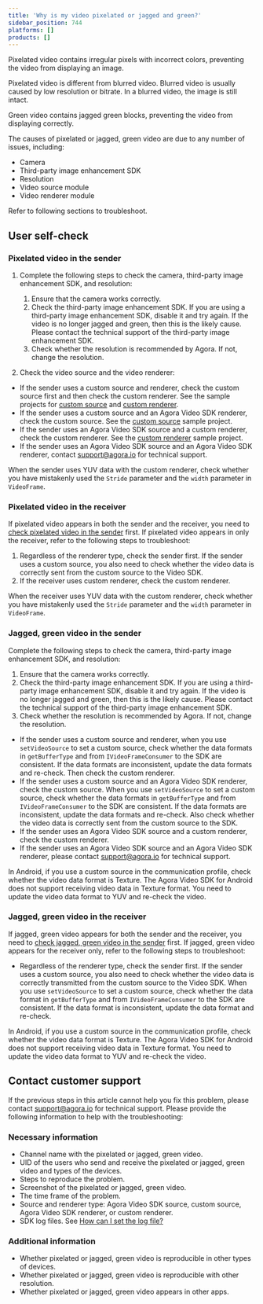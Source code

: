 ```yaml
---
title: 'Why is my video pixelated or jagged and green?'
sidebar_position: 744
platforms: []
products: []
---
```



Pixelated video contains irregular pixels with incorrect colors, preventing the video from displaying an image.

<div class="alert note">
  Pixelated video is different from blurred video. Blurred video is usually caused by low resolution
  or bitrate. In a blurred video, the image is still intact.
</div>

Green video contains jagged green blocks, preventing the video from displaying correctly.

The causes of pixelated or jagged, green video are due to any number of issues, including:

- Camera
- Third-party image enhancement SDK
- Resolution
- Video source module
- Video renderer module

Refer to following sections to troubleshoot.

## User self-check

<a id="pixelated_sender"></a>

### Pixelated video in the sender

1. Complete the following steps to check the camera, third-party image enhancement SDK, and resolution:

   1. Ensure that the camera works correctly.
   2. Check the third-party image enhancement SDK. If you are using a third-party image enhancement SDK, disable it and try again. If the video is no longer jagged and green, then this is the likely cause. Please contact the technical support of the third-party image enhancement SDK.
   3. Check whether the resolution is <Link to="{{GLOBAL.API_REF_CPP_PREVIOUS_ROOT}}/structagora_1_1rtc_1_1_video_encoder_configuration.html#af10ca07d888e2f33b34feb431300da69">recommended by Agora</Link>. If not, change the resolution.

2. Check the video source and the video renderer:

- If the sender uses a custom source and renderer, check the custom source first and then check the custom renderer. See the sample projects for [custom source](/video-calling/develop/custom-video-and-audio) and [custom renderer](/video-calling/develop/custom-video-and-audio).
- If the sender uses a custom source and an Agora Video SDK renderer, check the custom source. See the [custom source](/video-calling/develop/custom-video-and-audio) sample project.
- If the sender uses an Agora Video SDK source and a custom renderer, check the custom renderer. See the [custom renderer](/video-calling/develop/custom-video-and-audio) sample project.
- If the sender uses an Agora Video SDK source and an Agora Video SDK renderer, contact [support@agora.io](mailto:support@agora.io) for technical support.

When the sender uses YUV data with the custom renderer, check whether you have mistakenly used the `Stride` parameter and the `width` parameter in <Link to="{{Global.API_REF_CPP_PREVIOUS_ROOT}}/structagora_1_1media_1_1_i_video_frame_observer_1_1_video_frame.html">`VideoFrame`</Link>.

### Pixelated video in the receiver

If pixelated video appears in both the sender and the receiver, you need to [check pixelated video in the sender](#pixelated_sender) first. If pixelated video appears in only the receiver, refer to the following steps to troubleshoot:

1. Regardless of the renderer type, check the sender first. If the sender uses a custom source, you also need to check whether the video data is correctly sent from the custom source to the Video SDK.
2. If the receiver uses custom renderer, check the custom renderer.

When the receiver uses YUV data with the custom renderer, check whether you have mistakenly used the
`Stride` parameter and the `width` parameter in <Link to="{{Global.API_REF_CPP_PREVIOUS_ROOT}}/structagora_1_1media_1_1_i_video_frame_observer_1_1_video_frame.html">`VideoFrame`</Link>.

<a id="green_sender"></a>

### Jagged, green video in the sender

Complete the following steps to check the camera, third-party image enhancement SDK, and resolution:

1. Ensure that the camera works correctly.
2. Check the third-party image enhancement SDK. If you are using a third-party image enhancement SDK, disable it and try again. If the video is no longer jagged and green, then this is the likely cause. Please contact the technical support of the third-party image enhancement SDK.
3. Check whether the resolution is <Link to="{{Global.API_REF_CPP_PREVIOUS_ROOT}}/structagora_1_1rtc_1_1_video_encoder_configuration.html#af10ca07d888e2f33b34feb431300da69">recommended by Agora</Link>. If not, change the resolution.

- If the sender uses a custom source and renderer, when you use <Link to="{{Global.API_REF_ANDROID_PREVIOUS_ROOT}}/classio_1_1agora_1_1rtc_1_1_rtc_engine.html#aa240e991d12b5240fc5fd362cbc0d521">`setVideoSource`</Link> to set a custom source, check whether the data formats in `getBufferType` and from `IVideoFrameConsumer` to the SDK are consistent. If the data formats are inconsistent, update the data formats and re-check. Then check the custom renderer.
- If the sender uses a custom source and an Agora Video SDK renderer, check the custom source. When you use <Link to="{{Global.API_REF_ANDROID_PREVIOUS_ROOT}}/classio_1_1agora_1_1rtc_1_1_rtc_engine.html#aa240e991d12b5240fc5fd362cbc0d521">`setVideoSource`</Link> to set a custom source, check whether the data formats in `getBufferType` and from `IVideoFrameConsumer` to the SDK are consistent. If the data formats are inconsistent, update the data formats and re-check. Also check whether the video data is correctly sent from the custom source to the SDK.
- If the sender uses an Agora Video SDK source and a custom renderer, check the custom renderer.
- If the sender uses an Agora Video SDK source and an Agora Video SDK renderer, please contact [support@agora.io](mailto:support@agora.io) for technical support.

In Android, if you use a custom source in the communication profile, check whether the video data format is Texture. The Agora Video SDK for Android does not support receiving video data in Texture format. You need to update the video data format to YUV and re-check the video.

### Jagged, green video in the receiver

If jagged, green video appears for both the sender and the receiver, you need to [check jagged, green video in the sender](#green_sender) first. If jagged, green video appears for the receiver only, refer to the following steps to troubleshoot:

- Regardless of the renderer type, check the sender first. If the sender uses a custom source, you also need to check whether the video data is correctly transmitted from the custom source to the Video SDK. When you use <Link to="{{Global.API_REF_ANDROID_PREVIOUS_ROOT}}/classio_1_1agora_1_1rtc_1_1_rtc_engine.html#aa240e991d12b5240fc5fd362cbc0d521">`setVideoSource`</Link> to set a custom source, check whether the data format in `getBufferType` and from `IVideoFrameConsumer` to the SDK are consistent. If the data format is inconsistent, update the data format and re-check.

In Android, if you use a custom source in the communication profile, check whether the video data format is Texture. The Agora Video SDK for Android does not support receiving video data in Texture format. You need to update the video data format to YUV and re-check the video.

## Contact customer support

If the previous steps in this article cannot help you fix this problem, please contact [support@agora.io](mailto:support@agora.io) for technical support. Please provide the following information to help with the troubleshooting:

### Necessary information

- Channel name with the pixelated or jagged, green video.
- UID of the users who send and receive the pixelated or jagged, green video and types of the devices.
- Steps to reproduce the problem.
- Screenshot of the pixelated or jagged, green video.
- The time frame of the problem.
- Source and renderer type: Agora Video SDK source, custom source, Agora Video SDK renderer, or custom renderer.
- SDK log files. See [How can I set the log file?](/help/integration-issues/log)

### Additional information

- Whether pixelated or jagged, green video is reproducible in other types of devices.
- Whether pixelated or jagged, green video is reproducible with other resolution.
- Whether pixelated or jagged, green video appears in other apps.
